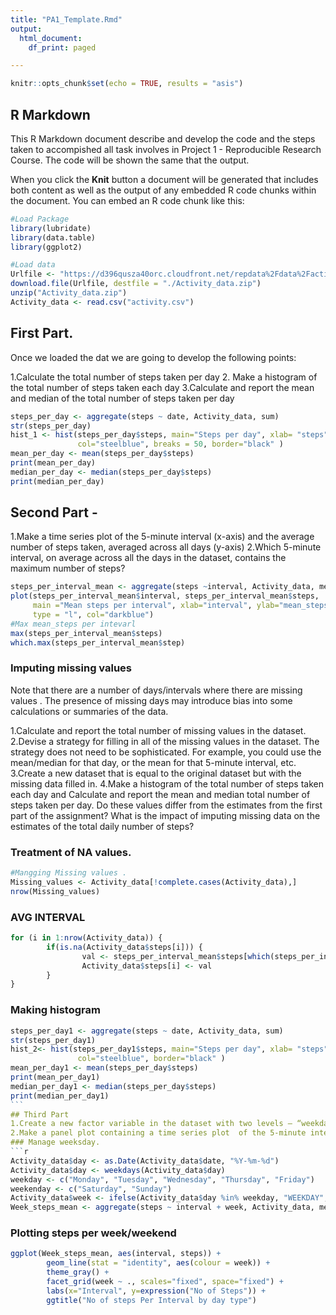 ```yaml
---
title: "PA1_Template.Rmd"
output:
  html_document:
    df_print: paged

---
```


```r
knitr::opts_chunk$set(echo = TRUE, results = "asis")
```

## R Markdown

This R Markdown document describe and develop the code and the steps taken to accompished all task involves in Project 1 - Reproducible Research Course. The code will be shown the same that the output.

When you click the **Knit** button a document will be generated that includes both content as well as the output of any embedded R code chunks within the document. You can embed an R code chunk like this:

```r
#Load Package 
library(lubridate)
library(data.table)
library(ggplot2)
```

```r
#Load data
Urlfile <- "https://d396qusza40orc.cloudfront.net/repdata%2Fdata%2Factivity.zip"
download.file(Urlfile, destfile = "./Activity_data.zip")
unzip("Activity_data.zip")
Activity_data <- read.csv("activity.csv")
```

## First Part.
Once we loaded the dat we are going to develop the following points:  


1.Calculate the total number of steps taken per day
2. Make a histogram of the total number of steps taken each day
3.Calculate and report the mean and median of the total number of steps taken per day


```r
steps_per_day <- aggregate(steps ~ date, Activity_data, sum)
str(steps_per_day)
hist_1 <- hist(steps_per_day$steps, main="Steps per day", xlab= "steps", 
               col="steelblue", breaks = 50, border="black" )
mean_per_day <- mean(steps_per_day$steps)
print(mean_per_day)
median_per_day <- median(steps_per_day$steps)
print(median_per_day)
```

## Second Part - 

1.Make a time series plot  of the 5-minute interval (x-axis) and the average number of steps taken, averaged across all days (y-axis)
2.Which 5-minute interval, on average across all the days in the dataset, contains the maximum number of steps?

```r
steps_per_interval_mean <- aggregate(steps ~interval, Activity_data, mean)
plot(steps_per_interval_mean$interval, steps_per_interval_mean$steps, 
     main ="Mean steps per interval", xlab="interval", ylab="mean_steps",
     type = "l", col="darkblue")
#Max mean_steps per intevarl
max(steps_per_interval_mean$steps)
which.max(steps_per_interval_mean$step) 
```


### Imputing missing values


Note that there are a number of days/intervals where there are missing values . The presence of missing days may introduce bias into some calculations or summaries of the data.

1.Calculate and report the total number of missing values in the dataset.
2.Devise a strategy for filling in all of the missing values in the dataset. The strategy does not need to be sophisticated. For example, you could use the mean/median for that day, or the mean for that 5-minute interval, etc.
3.Create a new dataset that is equal to the original dataset but with the missing data filled in.
4.Make a histogram of the total number of steps taken each day and Calculate and report the mean and median total number of steps taken per day. Do these values differ from the estimates from the first part of the assignment? What is the impact of imputing missing data on the estimates of the total daily number of steps?

### Treatment of NA values.


```r
#Mangging Missing values . 
Missing_values <- Activity_data[!complete.cases(Activity_data),]
nrow(Missing_values)
```

### AVG INTERVAL
````r
for (i in 1:nrow(Activity_data)) {
        if(is.na(Activity_data$steps[i])) {
                val <- steps_per_interval_mean$steps[which(steps_per_interval_mean$interval == Activity_data$interval[i])]
                Activity_data$steps[i] <- val 
        }
}
````

### Making histogram
````r
steps_per_day1 <- aggregate(steps ~ date, Activity_data, sum)
str(steps_per_day1)
hist_2<- hist(steps_per_day1$steps, main="Steps per day", xlab= "steps",
               col="steelblue", border="black" )
mean_per_day1 <- mean(steps_per_day$steps)
print(mean_per_day1)
median_per_day1 <- median(steps_per_day$steps)
print(median_per_day1)
```
## Third Part
1.Create a new factor variable in the dataset with two levels – “weekday” and “weekend” indicating whether a given date is a weekday or weekend day.
2.Make a panel plot containing a time series plot  of the 5-minute interval (x-axis) and the average number of steps taken, averaged across all weekday days or weekend days (y-axis). See the README file in the GitHub repository to see an example of what this plot should look like using simulated data.
### Manage weeksday.
```r
Activity_data$day <- as.Date(Activity_data$date, "%Y-%m-%d")
Activity_data$day <- weekdays(Activity_data$day)
weekday <- c("Monday", "Tuesday", "Wednesday", "Thursday", "Friday")
weekenday <- c("Saturday", "Sunday")
Activity_data$week <- ifelse(Activity_data$day %in% weekday, "WEEKDAY", "WEEKENDAY")
Week_steps_mean <- aggregate(steps ~ interval + week, Activity_data, mean)
````

### Plotting steps per week/weekend
````r
ggplot(Week_steps_mean, aes(interval, steps)) +
        geom_line(stat = "identity", aes(colour = week)) +
        theme_gray() +
        facet_grid(week ~ ., scales="fixed", space="fixed") +
        labs(x="Interval", y=expression("No of Steps")) +
        ggtitle("No of steps Per Interval by day type")
````


